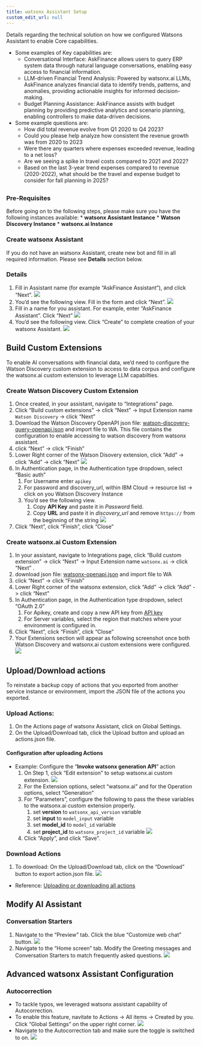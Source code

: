 ```yaml
---
title: watsonx Assistant Setup
custom_edit_url: null
---
```


Details regarding the technical solution on how we configured Watsons Assistant to enable Core capabilities. 

- Some examples of Key capabilities are:
    - Conversational Interface: AskFinance allows users to query ERP system data through natural language conversations, enabling easy access to financial information.
    - LLM-driven Financial Trend Analysis: Powered by watsonx.ai LLMs, AskFinance analyzes financial data to identify trends, patterns, and anomalies, providing actionable insights for informed decision-making.
    - Budget Planning Assistance: AskFinance assists with budget planning by providing predictive analytics and scenario planning, enabling controllers to make data-driven decisions.
- Some example questions are:
    - How did total revenue evolve from Q1 2020 to Q4 2023?
    - Could you please help analyze how consistent the revenue growth was from 2020 to 2023
    - Were there any quarters where expenses exceeded revenue, leading to a net loss?
    - Are we seeing a spike in travel costs compared to 2021 and 2022?
    - Based on the last 3-year trend expenses compared to revenue (2020-2022), what should be the travel and expense budget to consider for fall planning in 2025?

## 
### Pre-Requisites

::: {.callout-note}
Before going on to the following steps, please make sure you have the following instances available:
* **watsonx Assistant Instance** 
* **Watson Discovery Instance** 
* **watsonx.ai Instance** 
:::

### Create watsonx Assistant

If you do not have an watsonx Assistant, create new bot and fill in all required information. Please see **Details** section below.

::: {.callout-tip collapse="true"}
### Details

   1. Fill in Assistant name (for example “AskFinance Assistant”), and click “Next”.
      ![](assets/screenshots/watsonx-assistant-create-1.png)
   1. You’d see the following view. Fill in the form and click “Next”.
      ![](assets/screenshots/watsonx-assistant-create-2.png)
   1. Fill in a name for you assistant. For example, enter “AskFinance Assistant”. Click “Next”
      ![](assets/screenshots/watsonx-assistant-create-3.png)
   1. You’d see the following view. Click “Create” to complete creation of your watsonx Assistant.
      ![](assets/screenshots/watsonx-assistant-create-4.png)
:::

## Build Custom Extensions
To enable AI conversations with financial data, we'd need to configure the Watson Discovery custom extension to access to data corpus and configure the watsonx.ai custom extension to leverage LLM capabilties.

### Create Watson Discovery Custom Extension

1. Once created, in your assistant, navigate to "Integrations" page.
1. Click "Build custom extensions" -> click "Next" -> Input Extension name `Watson Discovery` -> click "Next"
1. Download the Watson Discovery OpenAPI json file: [watson-discovery-query-openapi.json](https://github.com/watson-developer-cloud/assistant-toolkit/blob/master/integrations/extensions/starter-kits/watson-discovery/watson-discovery-query-openapi.json) and import file to WA. This file contains the configuration to enable accessing to watson discovery from watsonx assistant.
1. click "Next" -> click "Finish"
1. Lower Right corner of the Watson Disovery extension, click "Add" -> click "Add" -> click "Next"
   ![](assets/screenshots/Add_custom_extensions.png)
1. In Authentication page, in the Authentication type dropdown, select "Basic auth"
   1. For Username enter `apikey`
   1. For password and discovery_url, within IBM Cloud -> resource list -> click on you Watson Discovery Instance
   1. You'd see the following view.
      1. Copy **API Key** and paste it in _Password_ field.
      1. Copy **URL** and paste it in _discovery_url_ and remove `https://` from the beginning of the string
         ![](assets/screenshots/watson_discovery_credentials.png)
1. Click "Next", click "Finish", click "Close"

### Create watsonx.ai Custom Extension

1.  In your assistant, navigate to Integrations page, click "Build custom extension" -> click "Next" -> Input Extension name `watsonx.ai` -> click "Next" .
1.  download json file: [watsonx-openapi.json](https://github.com/watson-developer-cloud/assistant-toolkit/blob/master/integrations/extensions/starter-kits/language-model-watsonx/watsonx-openapi.json) and import file to WA
1.  click "Next" -> click "Finish"
1.  Lower Right corner of the watsonx extension, click "Add" -> click "Add" -> click "Next"
1.  In Authentication page, in the Authentication type dropdown, select "OAuth 2.0"
    1. For Apikey, create and copy a new API key from [API key](https://cloud.ibm.com/iam/apikeys)
    1. For Server variables, select the region that matches where your environment is configured in.
1.  Click "Next", click "Finish", click "Close"
1.  Your Extensions section will appear as following screenshot once both Watson Discovery and watsonx.ai custom extensions were configured.  
    ![](assets/screenshots/custom_extension_completed_view.png)

## Upload/Download actions
To reinstate a backup copy of actions that you exported from another service instance or environment, import the JSON file of the actions you exported.

### Upload Actions:

1. On the Actions page of watsonx Assistant, click on Global Settings.
1. On the Upload/Download tab, click the Upload button and upload an actions.json file.

#### Configuration after uploading Actions

- Example: Configure the "**Invoke watsonx generation API**" action
   1. On Step 1, click "Edit extension" to setup watsonx.ai custom extension.
      ![](assets/screenshots/watsonx_assistant_watsonxai_action.png)
   1. For the Extension options, select "watsonx.ai" and for the Operation options, select "Generation"
   1. For "Parameters", configure the following to pass the these variables to the watsonx.ai custom extension properly.
      1. set **version** to `watsonx_api_version` variable
      2. set **input** to `model_input` variable
      3. set **model_id** to `model_id` variable
      4. set **project_id** to `watsonx_project_id` variable
         ![](assets/screenshots/watsonx_assistant_watsonxai_custom_extension_setup.png)
   1. Click "Apply", and click "Save".

### Download Actions

1. To download: On the Upload/Download tab, click on the "Download" button to export action.json file.
![](images/upload-wxa-actions2.png)
- Reference: [Uploading or downloading all actions](https://cloud.ibm.com/docs/watson-assistant?topic=watson-assistant-upload-download-actions)

## Modify AI Assistant

### Conversation Starters

1. Navigate to the "Preview" tab. Click the blue "Customize web chat" button.
![](images/assistant-preview-customize-web-chat.png)
1. Navigate to the "Home screen" tab. Modify the Greeting messages and Conversation Starters to match frequently asked questions.
![](images/assistant-customize-homescreen.png)

## Advanced watsonx Assistant Configuration

### Autocorrection

- To tackle typos, we leveraged watsonx assistant capability of Autocorrection.
- To enable this feature, navitate to Actions -> All items -> Created by you. Click "Global Settings" on the upper right corner.
![](images/watsonx-assistant-global-settings.png)
- Navigate to the Autocorrection tab and make sure the toggle is switched to on.
![](images/watsonx-assistant-autocorrection.png)
